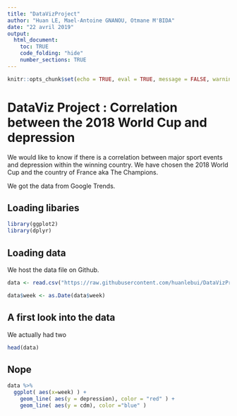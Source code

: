 ```yaml
---
title: "DataVizProject"
author: "Huan LE, Mael-Antoine GNANOU, Otmane M'BIDA"
date: "22 avril 2019"
output:
  html_document:
    toc: TRUE
    code_folding: "hide"
    number_sections: TRUE
---
```


```r
knitr::opts_chunk$set(echo = TRUE, eval = TRUE, message = FALSE, warning = FALSE, fig.align='center')
```

# DataViz Project : Correlation between the 2018 World Cup and depression

We would like to know if there is a correlation between major sport events and depression within the winning country. We have chosen the 2018 World Cup and the country of France aka The Champions.

We got the data from Google Trends.

## Loading libaries

```r
library(ggplot2)
library(dplyr)
```

## Loading data

We host the data file on Github.

```r
data <- read.csv("https://raw.githubusercontent.com/huanlebui/DataVizProject/master/data.csv")

data$week <- as.Date(data$week)

```

## A first look into the data

We actually had two


```r
head(data)
```

## Nope

```r
data %>%
  ggplot( aes(x=week) ) +
    geom_line( aes(y = depression), color = "red" ) +
    geom_line( aes(y = cdm), color ="blue" )

```
